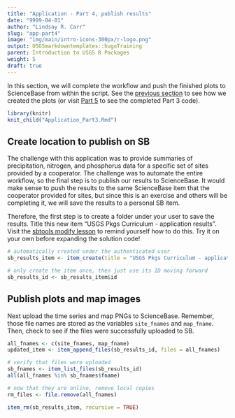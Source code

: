 ```yaml
---
title: "Application - Part 4, publish results"
date: "9999-04-01"
author: "Lindsay R. Carr"
slug: "app-part4"
image: "img/main/intro-icons-300px/r-logo.png"
output: USGSmarkdowntemplates::hugoTraining
parent: Introduction to USGS R Packages
weight: 5
draft: true
---
```


In this section, we will complete the workflow and push the finished plots to ScienceBase from within the script. See the [previous section](/usgs-packages/app-part3) to see how we created the plots (or visit [Part 5](/usgs-packages/app-part5) to see the completed Part 3 code).

```r
library(knitr)
knit_child("Application_Part3.Rmd")
```

## Create location to publish on SB

The challenge with this application was to provide summaries of precipitation, nitrogen, and phosphorus data for a specific set of sites provided by a cooperator. The challenge was to automate the entire workflow, so the final step is to publish our results to ScienceBase. It would make sense to push the results to the same ScienceBase item that the cooperator provided for sites, but since this is an exercise and others will be completing it, we will save the results to a personal SB item. 

Therefore, the first step is to create a folder under your user to save the results. Title this new item "USGS Pkgs Curriculum - application results". Visit the [sbtools modify lesson](/usgs-packages/sbtools-modify) to remind yourself how to do this. Try it on your own before expanding the solution code!

```r
# automatically created under the authenticated user
sb_results_item <- item_create(title = "USGS Pkgs Curriculum - application results")

# only create the item once, then just use its ID moving forward
sb_results_id <- sb_results_item$id
```

## Publish plots and map images

Next upload the time series and map PNGs to ScienceBase. Remember, those file names are stored as the variables `site_fnames` and `map_fname`. Then, check to see if the files were successfully uploaded to SB.

```r
all_fnames <- c(site_fnames, map_fname)
updated_item <- item_append_files(sb_results_id, files = all_fnames)

# verify that files were uploaded
sb_fnames <- item_list_files(sb_results_id)
all(all_fnames %in% sb_fnames$fname)

# now that they are online, remove local copies
rm_files <- file.remove(all_fnames) 
```

```r
item_rm(sb_results_item, recursive = TRUE)
```
